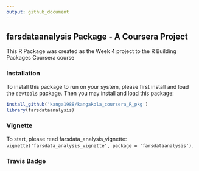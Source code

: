 ```yaml
---
output: github_document
---
```


## farsdataanalysis Package - A Coursera Project

This R Package was created as the Week 4 project to the R Building Packages
Coursera course

### Installation

To install this package to run on your system, please first install and load the `devtools` package. Then you may install and load this package:

```R
install_github('kanga1988/kangakola_coursera_R_pkg')
library(farsdataanalysis)
```

### Vignette

To start, please read farsdata_analysis_vignette: `vignette('farsdata_analysis_vignette', package = 'farsdataanalysis')`.

### Travis Badge


